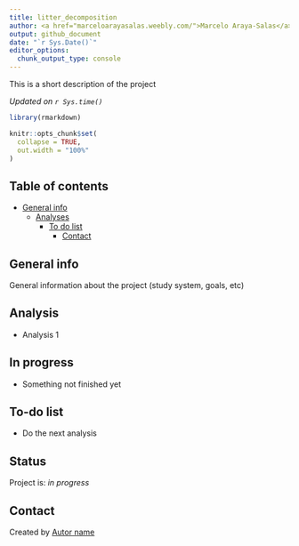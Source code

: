 ```yaml
---
title: litter_decomposition
author: <a href="marceloarayasalas.weebly.com/">Marcelo Araya-Salas</a> & Andrea Vincent
output: github_document
date: "`r Sys.Date()`"
editor_options:
  chunk_output_type: console
---
```


<!-- Short Description  -->
This is a short description of the project

*Updated on `r Sys.time()`*

<!-- README.md is generated from README.Rmd. Please edit that file -->

```r

library(rmarkdown)

knitr::opts_chunk$set(
  collapse = TRUE,
  out.width = "100%"
)
```


## Table of contents
* [General info](#general-info)
  * [Analyses](#Analyses)
    * [To do list](#to-do-list)
      * [Contact](#contact)

## General info

General information about the project (study system, goals, etc)

## Analysis

* Analysis 1

## In progress

*  Something not finished yet

## To-do list

* Do the next analysis

## Status
Project is: _in progress_

## Contact
Created by [Autor name](website_URL)

